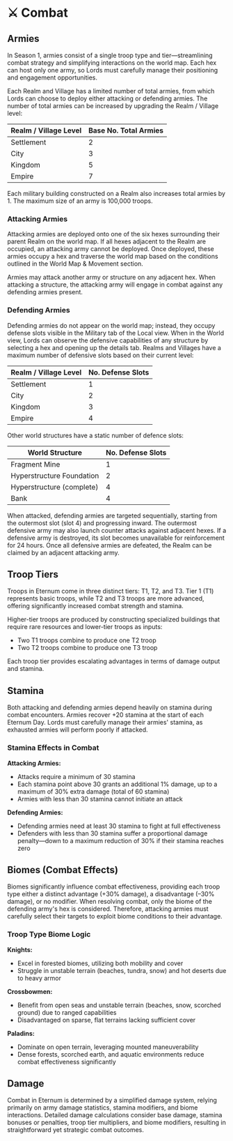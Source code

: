 # ⚔️ Combat

## Armies

In Season 1, armies consist of a single troop type and tier—streamlining combat strategy and simplifying interactions on
the world map. Each hex can host only one army, so Lords must carefully manage their positioning and engagement
opportunities.

Each Realm and Village has a limited number of total armies, from which Lords can choose to deploy either attacking or
defending armies. The number of total armies can be increased by upgrading the Realm / Village level:

| Realm / Village Level | Base No. Total Armies |
| --------------------- | --------------------- |
| Settlement            | 2                     |
| City                  | 3                     |
| Kingdom               | 5                     |
| Empire                | 7                     |

Each military building constructed on a Realm also increases total armies by 1. The maximum size of an army is 100,000
troops.

### Attacking Armies

Attacking armies are deployed onto one of the six hexes surrounding their parent Realm on the world map. If all hexes
adjacent to the Realm are occupied, an attacking army cannot be deployed. Once deployed, these armies occupy a hex and
traverse the world map based on the conditions outlined in the World Map & Movement section.

Armies may attack another army or structure on any adjacent hex. When attacking a structure, the attacking army will
engage in combat against any defending armies present.

### Defending Armies

Defending armies do not appear on the world map; instead, they occupy defense slots visible in the Military tab of the
Local view. When in the World view, Lords can observe the defensive capabilities of any structure by selecting a hex and
opening up the details tab. Realms and Villages have a maximum number of defensive slots based on their current level:

| Realm / Village Level | No. Defense Slots |
| --------------------- | ----------------- |
| Settlement            | 1                 |
| City                  | 2                 |
| Kingdom               | 3                 |
| Empire                | 4                 |

Other world structures have a static number of defence slots:

| World Structure           | No. Defense Slots |
| ------------------------- | ----------------- |
| Fragment Mine             | 1                 |
| Hyperstructure Foundation | 2                 |
| Hyperstructure (complete) | 4                 |
| Bank                      | 4                 |

When attacked, defending armies are targeted sequentially, starting from the outermost slot (slot 4) and progressing
inward. The outermost defensive army may also launch counter attacks against adjacent hexes. If a defensive army is
destroyed, its slot becomes unavailable for reinforcement for 24 hours. Once all defensive armies are defeated, the
Realm can be claimed by an adjacent attacking army.

## Troop Tiers

Troops in Eternum come in three distinct tiers: T1, T2, and T3. Tier 1 (T1) represents basic troops, while T2 and T3
troops are more advanced, offering significantly increased combat strength and stamina.

Higher-tier troops are produced by constructing specialized buildings that require rare resources and lower-tier troops
as inputs:

- Two T1 troops combine to produce one T2 troop
- Two T2 troops combine to produce one T3 troop

Each troop tier provides escalating advantages in terms of damage output and stamina.

## Stamina

Both attacking and defending armies depend heavily on stamina during combat encounters. Armies recover +20 stamina at
the start of each Eternum Day. Lords must carefully manage their armies' stamina, as exhausted armies will perform
poorly if attacked.

### Stamina Effects in Combat

**Attacking Armies:**

- Attacks require a minimum of 30 stamina
- Each stamina point above 30 grants an additional 1% damage, up to a maximum of 30% extra damage (total of 60 stamina)
- Armies with less than 30 stamina cannot initiate an attack

**Defending Armies:**

- Defending armies need at least 30 stamina to fight at full effectiveness
- Defenders with less than 30 stamina suffer a proportional damage penalty—down to a maximum reduction of 30% if their
  stamina reaches zero

## Biomes (Combat Effects)

Biomes significantly influence combat effectiveness, providing each troop type either a distinct advantage (+30%
damage), a disadvantage (–30% damage), or no modifier. When resolving combat, only the biome of the defending army's hex
is considered. Therefore, attacking armies must carefully select their targets to exploit biome conditions to their
advantage.

### Troop Type Biome Logic

**Knights:**

- Excel in forested biomes, utilizing both mobility and cover
- Struggle in unstable terrain (beaches, tundra, snow) and hot deserts due to heavy armor

**Crossbowmen:**

- Benefit from open seas and unstable terrain (beaches, snow, scorched ground) due to ranged capabilities
- Disadvantaged on sparse, flat terrains lacking sufficient cover

**Paladins:**

- Dominate on open terrain, leveraging mounted maneuverability
- Dense forests, scorched earth, and aquatic environments reduce combat effectiveness significantly

## Damage

Combat in Eternum is determined by a simplified damage system, relying primarily on army damage statistics, stamina
modifiers, and biome interactions. Detailed damage calculations consider base damage, stamina bonuses or penalties,
troop tier multipliers, and biome modifiers, resulting in straightforward yet strategic combat outcomes.
